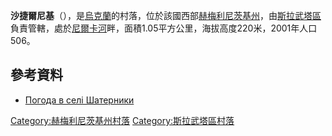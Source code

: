 {{coord|50|27|57|N|26|56|4|E|scale:100000|display=title}}

'''沙捷爾尼基'''（{{lang-uk|Шатерники}}），是[[烏克蘭|烏克蘭]]的村落，位於該國西部[[赫梅利尼茨基州|赫梅利尼茨基州]]，由[[斯拉武塔區|斯拉武塔區]]負責管轄，處於[[尼爾卡河|尼爾卡河]]畔，面積1.05平方公里，海拔高度220米，2001年人口506。

==參考資料==
* [http://weather.in.ua/ua/hmel'nickaja/28687 Погода в селі Шатерники]{{Wayback|url=http://weather.in.ua/ua/hmel%27nickaja/28687 |date=20111220142233 }}

{{DEFAULTSORT:Шатерники}}
[[Category:赫梅利尼茨基州村落|Category:赫梅利尼茨基州村落]]
[[Category:斯拉武塔區村落|Category:斯拉武塔區村落]]


{{Khmelnytskyi-geo-stub}}